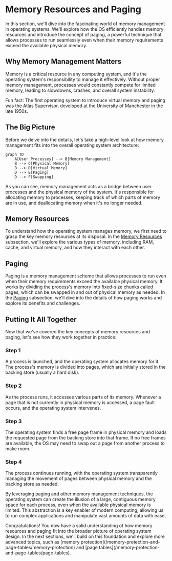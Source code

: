 
# Memory Resources and Paging

In this section, we'll dive into the fascinating world of memory management in operating systems. We'll explore how the OS efficiently handles memory resources and introduce the concept of paging, a powerful technique that allows processes to run seamlessly even when their memory requirements exceed the available physical memory.

## Why Memory Management Matters

Memory is a critical resource in any computing system, and it's the operating system's responsibility to manage it effectively. Without proper memory management, processes would constantly compete for limited memory, leading to slowdowns, crashes, and overall system instability.

<Callout type="info">
  Fun fact: The first operating system to introduce virtual memory and paging was the Atlas Supervisor, developed at the University of Manchester in the late 1950s.
</Callout>

## The Big Picture

Before we delve into the details, let's take a high-level look at how memory management fits into the overall operating system architecture:

```mermaid
graph TD
    A[User Processes] --> B[Memory Management]
    B --> C[Physical Memory]
    B --> D[Virtual Memory]
    D --> E[Paging]
    D --> F[Swapping]
```

As you can see, memory management acts as a bridge between user processes and the physical memory of the system. It's responsible for allocating memory to processes, keeping track of which parts of memory are in use, and deallocating memory when it's no longer needed.

## Memory Resources

To understand how the operating system manages memory, we first need to grasp the key memory resources at its disposal. In the [Memory Resources](/memory-resources-and-paging/memory-resources) subsection, we'll explore the various types of memory, including RAM, cache, and virtual memory, and how they interact with each other.

## Paging

Paging is a memory management scheme that allows processes to run even when their memory requirements exceed the available physical memory. It works by dividing the process's memory into fixed-size chunks called pages, which can be swapped in and out of physical memory as needed. In the [Paging](/memory-resources-and-paging/paging) subsection, we'll dive into the details of how paging works and explore its benefits and challenges.

## Putting It All Together

Now that we've covered the key concepts of memory resources and paging, let's see how they work together in practice:

<Steps>

### Step 1

A process is launched, and the operating system allocates memory for it. The process's memory is divided into pages, which are initially stored in the backing store (usually a hard disk).

### Step 2

As the process runs, it accesses various parts of its memory. Whenever a page that is not currently in physical memory is accessed, a page fault occurs, and the operating system intervenes.

### Step 3

The operating system finds a free page frame in physical memory and loads the requested page from the backing store into that frame. If no free frames are available, the OS may need to swap out a page from another process to make room.

### Step 4

The process continues running, with the operating system transparently managing the movement of pages between physical memory and the backing store as needed.

</Steps>

By leveraging paging and other memory management techniques, the operating system can create the illusion of a large, contiguous memory space for each process, even when the available physical memory is limited. This abstraction is a key enabler of modern computing, allowing us to run complex applications and manipulate vast amounts of data with ease.

<Callout type="success">
  Congratulations! You now have a solid understanding of how memory resources and paging fit into the broader picture of operating system design. In the next sections, we'll build on this foundation and explore more advanced topics, such as [memory protection](/memory-protection-and-page-tables/memory-protection) and [page tables](/memory-protection-and-page-tables/page-tables).
</Callout>